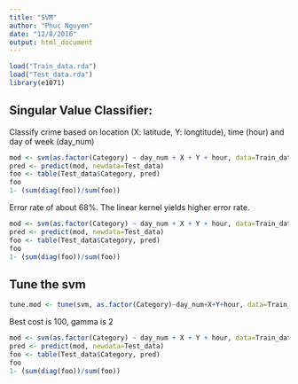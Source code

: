 ```yaml
---
title: "SVM"
author: "Phuc Nguyen"
date: "12/8/2016"
output: html_document
---
```


```r
load("Train_data.rda")
load("Test_data.rda")
library(e1071)
```
## Singular Value Classifier:

Classify crime based on location (X: latitude, Y: longtitude), time (hour) and day of week (day_num)

```r
mod <- svm(as.factor(Category) ~ day_num + X + Y + hour, data=Train_data, kernel = "radial", cost = 10, gamma = 1)
pred <- predict(mod, newdata=Test_data)
foo <- table(Test_data$Category, pred)
foo
1- (sum(diag(foo))/sum(foo))
```

Error rate of about 68%. The linear kernel yields higher error rate.

```r
mod <- svm(as.factor(Category) ~ day_num + X + Y + hour, data=Train_data, kernel = "linear", cost = 10)
pred <- predict(mod, newdata=Test_data)
foo <- table(Test_data$Category, pred)
foo
1- (sum(diag(foo))/sum(foo))
```

## Tune the svm

```r
tune.mod <- tune(svm, as.factor(Category)~day_num+X+Y+hour, data=Train_data, kernel="radial", ranges=list(cost=c(1,10,100), gamma=c(0.5,1,2)), tunecontrol = tune.control(sampling = "fix", cross=5))
```

Best cost is 100, gamma is 2

```r
mod <- svm(as.factor(Category) ~ day_num + X + Y + hour, data=Train_data, kernel = "radial", cost = 100, gamma = 2)
pred <- predict(mod, newdata=Test_data)
foo <- table(Test_data$Category, pred)
foo
1- (sum(diag(foo))/sum(foo))
```
